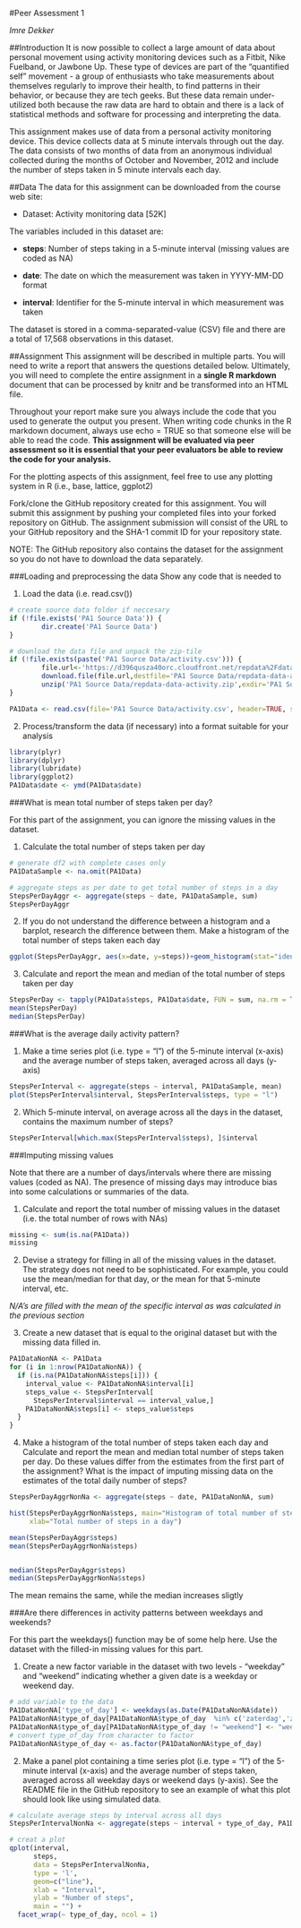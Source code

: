 #Peer Assessment 1

*Imre Dekker*



##Introduction
It is now possible to collect a large amount of data about personal movement using activity monitoring devices such as a Fitbit, Nike Fuelband, or Jawbone Up. These type of devices are part of the "quantified self" movement - a group of enthusiasts who take measurements about themselves regularly to improve their health, to find patterns in their behavior, or because they are tech geeks. But these data remain under-utilized both because the raw data are hard to obtain and there is a lack of statistical methods and software for processing and interpreting the data.

This assignment makes use of data from a personal activity monitoring device. This device collects data at 5 minute intervals through out the day. The data consists of two months of data from an anonymous individual collected during the months of October and November, 2012 and include the number of steps taken in 5 minute intervals each day.

##Data
The data for this assignment can be downloaded from the course web site:

- Dataset: Activity monitoring data [52K]

The variables included in this dataset are:

- **steps**: Number of steps taking in a 5-minute interval (missing values are coded as NA)

- **date**: The date on which the measurement was taken in YYYY-MM-DD format

- **interval**: Identifier for the 5-minute interval in which measurement was taken

The dataset is stored in a comma-separated-value (CSV) file and there are a total of 17,568 observations in this dataset.

##Assignment
This assignment will be described in multiple parts. You will need to write a report that answers the questions detailed below. Ultimately, you will need to complete the entire assignment in a **single R markdown** document that can be processed by knitr and be transformed into an HTML file.

Throughout your report make sure you always include the code that you used to generate the output you present. When writing code chunks in the R markdown document, always use echo = TRUE so that someone else will be able to read the code. **This assignment will be evaluated via peer assessment so it is essential that your peer evaluators be able to review the code for your analysis.**

For the plotting aspects of this assignment, feel free to use any plotting system in R (i.e., base, lattice, ggplot2)

Fork/clone the GitHub repository created for this assignment. You will submit this assignment by pushing your completed files into your forked repository on GitHub. The assignment submission will consist of the URL to your GitHub repository and the SHA-1 commit ID for your repository state.

NOTE: The GitHub repository also contains the dataset for the assignment so you do not have to download the data separately.

###Loading and preprocessing the data
Show any code that is needed to

1. Load the data (i.e. read.csv())

```r
# create source data folder if neccesary
if (!file.exists('PA1 Source Data')) {
        dir.create('PA1 Source Data')
}

# download the data file and unpack the zip-tile
if (!file.exists(paste('PA1 Source Data/activity.csv'))) {
        file.url<-'https://d396qusza40orc.cloudfront.net/repdata%2Fdata%2Factivity.zip'
        download.file(file.url,destfile='PA1 Source Data/repdata-data-activity.zip')
        unzip('PA1 Source Data/repdata-data-activity.zip',exdir='PA1 Source Data',overwrite=TRUE)
}

PA1Data <- read.csv(file='PA1 Source Data/activity.csv', header=TRUE, sep=",")


```


2. Process/transform the data (if necessary) into a format suitable for your analysis

```r
library(plyr)
library(dplyr)
library(lubridate)
library(ggplot2)
PA1Data$date <- ymd(PA1Data$date)


```


###What is mean total number of steps taken per day?



For this part of the assignment, you can ignore the missing values in the dataset.

1. Calculate the total number of steps taken per day

```r
# generate df2 with complete cases only
PA1DataSample <- na.omit(PA1Data)

# aggregate steps as per date to get total number of steps in a day
StepsPerDayAggr <- aggregate(steps ~ date, PA1DataSample, sum)
StepsPerDayAggr


```

2. If you do not understand the difference between a histogram and a barplot, research the difference between them. Make a histogram of the total number of steps taken each day

```r
ggplot(StepsPerDayAggr, aes(x=date, y=steps))+geom_histogram(stat="identity")+ xlab("Dates")+ ylab("Steps")+ labs(title= "Total numbers of Steps per day")


```

3. Calculate and report the mean and median of the total number of steps taken per day

```r
StepsPerDay <- tapply(PA1Data$steps, PA1Data$date, FUN = sum, na.rm = TRUE)
mean(StepsPerDay)
median(StepsPerDay)


```


###What is the average daily activity pattern?

1. Make a time series plot (i.e. type = "l") of the 5-minute interval (x-axis) and the average number of steps taken, averaged across all days (y-axis)

```r
StepsPerInterval <- aggregate(steps ~ interval, PA1DataSample, mean)
plot(StepsPerInterval$interval, StepsPerInterval$steps, type = "l")

```

2. Which 5-minute interval, on average across all the days in the dataset, contains the maximum number of steps?

```r
StepsPerInterval[which.max(StepsPerInterval$steps), ]$interval

```


###Imputing missing values

Note that there are a number of days/intervals where there are missing values (coded as NA). The presence of missing days may introduce bias into some calculations or summaries of the data.


1. Calculate and report the total number of missing values in the dataset (i.e. the total number of rows with NAs)

```r
missing <- sum(is.na(PA1Data))
missing

```

2. Devise a strategy for filling in all of the missing values in the dataset. The strategy does not need to be sophisticated. For example, you could use the mean/median for that day, or the mean for that 5-minute interval, etc.

*N/A's are filled with the mean of the specific interval as was calculated in the previous section*


3. Create a new dataset that is equal to the original dataset but with the missing data filled in.


```r
PA1DataNonNA <- PA1Data
for (i in 1:nrow(PA1DataNonNA)) {
  if (is.na(PA1DataNonNA$steps[i])) {
    interval_value <- PA1DataNonNA$interval[i]
    steps_value <- StepsPerInterval[
      StepsPerInterval$interval == interval_value,]
    PA1DataNonNA$steps[i] <- steps_value$steps
  }
}


```

4. Make a histogram of the total number of steps taken each day and Calculate and report the mean and median total number of steps taken per day. Do these values differ from the estimates from the first part of the assignment? What is the impact of imputing missing data on the estimates of the total daily number of steps?

```r
StepsPerDayAggrNonNa <- aggregate(steps ~ date, PA1DataNonNA, sum)

hist(StepsPerDayAggrNonNa$steps, main="Histogram of total number of steps per day (non NA)", 
     xlab="Total number of steps in a day")

mean(StepsPerDayAggr$steps)
mean(StepsPerDayAggrNonNa$steps)


median(StepsPerDayAggr$steps)
median(StepsPerDayAggrNonNa$steps)


```


The mean remains the same, while the median increases sligtly


###Are there differences in activity patterns between weekdays and weekends?

For this part the weekdays() function may be of some help here. Use the dataset with the filled-in missing values for this part.

1. Create a new factor variable in the dataset with two levels - "weekday" and "weekend" indicating whether a given date is a weekday or weekend day.

```r
# add variable to the data
PA1DataNonNA['type_of_day'] <- weekdays(as.Date(PA1DataNonNA$date))
PA1DataNonNA$type_of_day[PA1DataNonNA$type_of_day  %in% c('zaterdag','zondag') ] <- "weekend"
PA1DataNonNA$type_of_day[PA1DataNonNA$type_of_day != "weekend"] <- "weekday"
# convert type_of_day from character to factor
PA1DataNonNA$type_of_day <- as.factor(PA1DataNonNA$type_of_day)
```



2. Make a panel plot containing a time series plot (i.e. type = "l") of the 5-minute interval (x-axis) and the average number of steps taken, averaged across all weekday days or weekend days (y-axis). See the README file in the GitHub repository to see an example of what this plot should look like using simulated data.


```r
# calculate average steps by interval across all days
StepsPerIntervalNonNa <- aggregate(steps ~ interval + type_of_day, PA1DataNonNA, mean)

# creat a plot
qplot(interval, 
      steps, 
      data = StepsPerIntervalNonNa, 
      type = 'l', 
      geom=c("line"),
      xlab = "Interval", 
      ylab = "Number of steps", 
      main = "") +
  facet_wrap(~ type_of_day, ncol = 1)

```